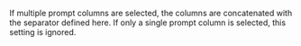 If multiple prompt columns are selected, the columns are concatenated with the separator defined here. If only a single prompt column is selected, this setting is ignored.